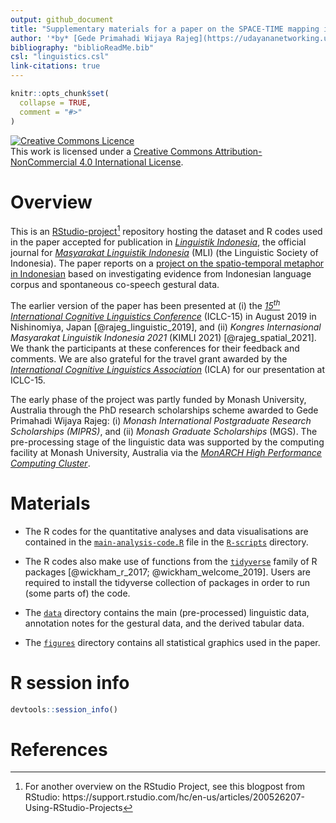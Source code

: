 ```yaml
---
output: github_document
title: "Supplementary materials for a paper on the SPACE-TIME mapping in Indonesian based on linguistic and gestural data"
author: '*by* [Gede Primahadi Wijaya Rajeg](https://udayananetworking.unud.ac.id/lecturer/880-gede-primahadi-wijaya-rajeg) <a itemprop="sameAs" content="https://orcid.org/0000-0002-2047-8621" href="https://orcid.org/0000-0002-2047-8621" target="orcid.widget" rel="noopener noreferrer" style="vertical-align:top;"><img src="https://orcid.org/sites/default/files/images/orcid_16x16.png" style="width:1em;margin-right:.5em;" alt="ORCID iD icon"></a>, [Poppy Siahaan](https://orient.phil-fak.uni-koeln.de/en/personen/wissenschaftliche-mitarbeiterinnen/dr-poppy-siahaan), & [Alice Gaby](https://research.monash.edu/en/persons/alice-gaby) <a itemprop="sameAs" content="https://orcid.org/0000-0003-4637-5513" href="https://orcid.org/0000-0003-4637-5513" target="orcid.widget" rel="noopener noreferrer" style="vertical-align:top;"><img src="https://orcid.org/sites/default/files/images/orcid_16x16.png" style="width:1em;margin-right:.5em;" alt="ORCID iD icon"></a>'
bibliography: "biblioReadMe.bib"
csl: "linguistics.csl"
link-citations: true
---
```


<!-- README.md is generated from README.Rmd. Please edit that file -->

```r
knitr::opts_chunk$set(
  collapse = TRUE,
  comment = "#>"
)
```

<!-- badges: start -->

<a rel="license" href="http://creativecommons.org/licenses/by-nc/4.0/"><img alt="Creative Commons Licence" style="border-width:0" src="https://i.creativecommons.org/l/by-nc/4.0/88x31.png" /></a><br />This work is licensed under a <a rel="license" href="http://creativecommons.org/licenses/by-nc/4.0/">Creative Commons Attribution-NonCommercial 4.0 International License</a>.

<!-- badges: end -->

# Overview

This is an [RStudio-project](https://r4ds.had.co.nz/workflow-projects.html)^[For another overview on the RStudio Project, see this blogpost from RStudio: https://support.rstudio.com/hc/en-us/articles/200526207-Using-RStudio-Projects] repository hosting the dataset and R codes used in the paper accepted for publication in [*Linguistik Indonesia*](http://ojs.linguistik-indonesia.org/index.php/linguistik_indonesia), the official journal for [*Masyarakat Linguistik Indonesia*](https://www.mlindonesia.org/) (MLI) (the Linguistic Society of Indonesia). The paper reports on a [project on the spatio-temporal metaphor in Indonesian](https://udayananetworking.unud.ac.id/lecturer/research/880-gede-primahadi-wijaya-rajeg/spatial-construal-of-time-in-indonesian-language-and-co-speech-gestures-132) based on investigating evidence from Indonesian language corpus and spontaneous co-speech gestural data. 

The earlier version of the paper has been presented at (i) the [*15^th^ International Cognitive Linguistics Conference*](https://iclc2019.site/general-theme-session-presentations/#fri-07-03) (ICLC-15) in August 2019 in Nishinomiya, Japan [@rajeg_linguistic_2019], and (ii) *Kongres Internasional Masyarakat Linguistik Indonesia 2021* (KIMLI 2021) [@rajeg_spatial_2021]. We thank the participants at these conferences for their feedback and comments. We are also grateful for the travel grant awarded by the [*International Cognitive Linguistics Association*](https://www.cognitivelinguistics.org/en) (ICLA) for our presentation at ICLC-15.

The early phase of the project was partly funded by Monash University, Australia through the PhD research scholarships scheme awarded to Gede Primahadi Wijaya Rajeg: (i) *Monash International Postgraduate Research Scholarships (MIPRS)*, and (ii) *Monash Graduate Scholarships* (MGS). The pre-processing stage of the linguistic data was supported by the computing facility at Monash University, Australia via the [*MonARCH High Performance Computing Cluster*](https://docs.monarch.erc.monash.edu/MonARCH/aboutMonArch.html).

# Materials

- The R codes for the quantitative analyses and data visualisations are contained in the [`main-analysis-code.R`](https://github.com/gederajeg/spatiotemporal-metaphor-indonesian/blob/main/R-scripts/main-analysis-code.R) file in the [`R-scripts`](https://github.com/gederajeg/spatiotemporal-metaphor-indonesian/tree/main/R-scripts) directory.

- The R codes also make use of functions from the [`tidyverse`](https://www.tidyverse.org/) family of R packages [@wickham_r_2017; @wickham_welcome_2019]. Users are required to install the tidyverse collection of packages in order to run (some parts of) the code.

- The [`data`](https://github.com/gederajeg/spatiotemporal-metaphor-indonesian/tree/main/data) directory contains the main (pre-processed) linguistic data, annotation notes for the gestural data, and the derived tabular data.

- The [`figures`](https://github.com/gederajeg/spatiotemporal-metaphor-indonesian/tree/main/figures) directory contains all statistical graphics used in the paper.

# R session info

```r
devtools::session_info()
```

# References
